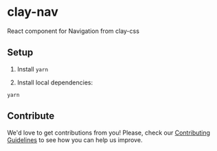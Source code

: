 # clay-nav

React component for Navigation from clay-css

## Setup

1. Install `yarn`

2. Install local dependencies:

```
yarn
```

## Contribute

We'd love to get contributions from you! Please, check our [Contributing Guidelines](https://github.com/liferay/clay/blob/master/CONTRIBUTING.md) to see how you can help us improve.
